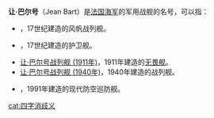 '''让·巴尔号'''（Jean Bart）是[[法国海军|法国海军]]的军用战舰的名号，可以指：
* {{tsl|en|French_ship_Jean_Bart_(1791)|让·巴尔号风帆战列舰 (1791年)}}，17世纪建造的风帆战列舰。
* {{tsl|en|French_corvette_Jean_Bart_(1793)|让·巴尔号护卫舰 (1793年)}}，17世纪建造的护卫舰。
* [[让·巴尔号战列舰_(1911年)|让·巴尔号战列舰 (1911年)]]，1911年建造的[[无畏舰|无畏舰]]。
* [[让·巴尔号战列舰_(1940年)|让·巴尔号战列舰 (1940年)]]，1940年建造的战列舰。
* {{tsl|en|French_frigate_Jean_Bart_(D615)|让·巴尔号巡防舰 (1991年)}} ，1991年建造的现代防空巡防舰。

{{disambig}}
[[cat:四字消歧义|cat:四字消歧义]]